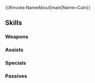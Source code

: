 {{#invoke:NameAbout|main|Name=Cain}}{{HeroPage Tabs}}
{{Hero Infobox
|Name=Cain
|Title=The Bull
|GrowthModifier= None
|WeaponType=Red Sword
|Origin=Fire Emblem: Mystery of the Emblem
|Gender=Male
|MoveType=Cavalry
|actorEN=T. Axelrod
|actorJP=増田俊樹
|artist=めか
|releaseDate=February 2, 2017
|poolDate=February 2, 2017
|randomStartTime=2017-02-02T07:00:00Z
|poolRarities=3,4
|TagID=カイン
|InternalID=24
|Properties=demoted_240
|cv1=1
|cv2=100600
|description=Altean cavalier known for recklessness. Rode with Abel in service of Marth. Appears in Fire Emblem: Mystery of the Emblem.
}}
{{Stats Page
|Lv1HP=18|Lv1ATK=8|Lv1SPD=6|Lv1DEF=8|Lv1RES=6
|GRHP=55|GRATK=55|GRSPD=60|GRDEF=45|GRRES=35
}}
==Skills==
===Weapons===
{{Weapons Table
|weapon1=Iron Sword
|weapon1Default=1
|weapon1Unlock=1
|weapon2=Steel Sword
|weapon2Default=3
|weapon2Unlock=2
|weapon3=Brave Sword
|weapon3Default=4
|weapon3Unlock=3
|weapon4=Brave Sword+
|weapon4Default=5
|weapon4Unlock=5
|weapon5=Bull Blade
|weapon5Default=
|weapon5Unlock=5
}}

===Assists===
{{Assists Table}}
===Specials===
{{Specials Table
|special1=Buckler
|special1Default=4
|special1Unlock=3
|special2=Escutcheon
|special2Default=
|special2Unlock=4
}}
===Passives===
{{Passives Table
|passiveB1=Wings of Mercy 1
|passiveB2=Wings of Mercy 2
|passiveB3=Wings of Mercy 3
|passiveB1Unlock=1
|passiveB2Unlock=2
|passiveB3Unlock=4
|passiveC1=Threaten Atk 1
|passiveC2=Threaten Atk 2
|passiveC3=Threaten Atk 3
|passiveC1Unlock=3
|passiveC2Unlock=4
|passiveC3Unlock=5
}}
{{Heroes Navbox}}
